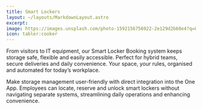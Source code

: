 ```yaml
---
title: Smart Lockers
layout: ~/layouts/MarkdownLayout.astro
excerpt: 
image: https://images.unsplash.com/photo-1592156756922-2e129d2b68e4?q=80&w=3725&auto=format&fit=crop&ixlib=rb-4.0.3&ixid=M3wxMjA3fDB8MHxwaG90by1wYWdlfHx8fGVufDB8fHx8fA%3D%3D
icon: tabler:cooker
---
```


From visitors to IT equipment, our Smart Locker Booking system keeps storage safe, flexible and easily accessible. Perfect for hybrid teams, secure deliveries and daily convenience. Your space, your rules, organised and automated for today’s workplace.

Make storage management user-friendly with direct integration into the One App. Employees can locate, reserve and unlock smart lockers without navigating separate systems, streamlining daily operations and enhancing convenience.

